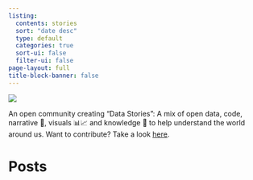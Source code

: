 ```yaml
---
listing:
  contents: stories 
  sort: "date desc"
  type: default
  categories: true
  sort-ui: false
  filter-ui: false
page-layout: full
title-block-banner: false
---
```


[![](logos/TDS-logo-wide.png){fig-alt="Turing Data Stories Logo"}](https://github.com/alan-turing-institute/TuringDataStories)

An open community creating “Data Stories”: A mix of open data, code, narrative 💬, visuals 📊📈 and knowledge 🧠 to help understand the world around us. 
Want to contribute? Take a look [here](https://github.com/alan-turing-institute/TuringDataStories#contributing).

# Posts
